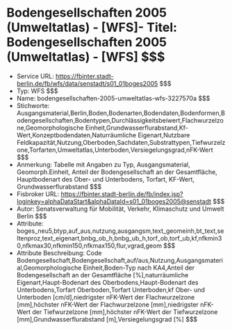 # Bodengesellschaften 2005 (Umweltatlas) - [WFS]- Titel: Bodengesellschaften 2005 (Umweltatlas) - [WFS] $$$
- Service URL: https://fbinter.stadt-berlin.de/fb/wfs/data/senstadt/s01_01boges2005 $$$
- Typ: WFS $$$
- Name: bodengesellschaften-2005-umweltatlas-wfs-3227570a $$$
- Stichworte: Ausgangsmaterial,Berlin,Boden,Bodenarten,Bodendaten,Bodenformen,Bodengesellschaften,Bodentypen,Durchlässigkeitsbeiwert,Flachwurzelzone,Geomorphologische Einheit,Grundwasserflurabstand,Kf-Wert,Konzeptbodendaten,Naturräumliche Eigenart,Nutzbare Feldkapazität,Nutzung,Oberboden,Sachdaten,Substrattypen,Tiefwurzelzone,Torfarten,Umweltatlas,Unterboden,Versiegelungsgrad,nFK-Wert $$$
- Anmerkung: Tabelle mit Angaben zu Typ, Ausgangsmaterial, Geomorph.Einheit, Anteil der Bodengesellschaft an der Gesamtfläche, Hauptbodenart des Ober- und Unterbodens, Torfart, KF-Wert, Grundwasserflurabstand $$$
- Fisbroker URL: https://fbinter.stadt-berlin.de/fb/index.jsp?loginkey=alphaDataStart&alphaDataId=s01_01boges2005@senstadt $$$
- Autor: Senatsverwaltung für Mobilität, Verkehr, Klimaschutz und Umwelt Berlin $$$
- Attribute: boges_neu5,btyp,auf_aus,nutzung,ausgangsm,text_geomeinh,bt_text,seltenproz,text_eigenart,bnbg_ob_h,bnbg_ub_h,torf_ob,torf_ub,kf,nfkmin30,nfkmax30,nfkmin150,nfkmax150,flur,vgrad,geom $$$
- Attribute Beschreibung: Code Bodengesellschaft,Bodengesellschaft,auf/aus,Nutzung,Ausgangsmaterial,Geomorphologische Einheit,Boden-Typ nach KA4,Anteil der Bodengesellschaft an der Gesamtfläche [%],naturräumliche Eigenart,Haupt-Bodenart des Oberbodens,Haupt-Bodenart des Unterbodens,Torfart Oberboden,Torfart Unterboden,kf Ober- und Unterboden [cm/d],niedrigster nFK-Wert der Flachwurzelzone [mm],höchster nFK-Wert der Flachwurzelzone [mm],niedrigster nFK-Wert der Tiefwurzelzone [mm],höchster nFK-Wert der Tiefwurzelzone [mm],Grundwasserflurabstand [m],Versiegelungsgrad [%] $$$

